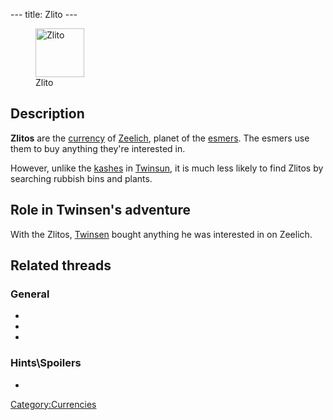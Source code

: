 ---
title: Zlito
---

[[Image:Zlito.gif|right|78px|thumb|Zlito]]

{{Quote|
Quote=It is the exchange currency of planet Zeelich. With it, you can buy the articles you are interested in on planet Zeelich.|
Character=Official description}}

==Description==
'''Zlitos''' are the [[currency]] of [[Zeelich]], planet of the [[esmers]]. The esmers use them to buy anything they're interested in.

However, unlike the [[kashes]] in [[Twinsun]], it is much less likely to find Zlitos by searching rubbish bins and plants.

==Role in Twinsen's adventure==
With the Zlitos, [[Twinsen]] bought anything he was interested in on Zeelich.

==Related threads==
===General===
* {{thread|id=10667|title=Now This is weird !!!}}
* {{thread|id=3013|title=Zlito + Zloty = ?}}
* {{thread|id=933|title=unknown quote}}

===Hints\Spoilers===
* {{thread|id=7721|title=Found a way to modify the GOLD cheat to give more money...}}

[[Category:Currencies]]